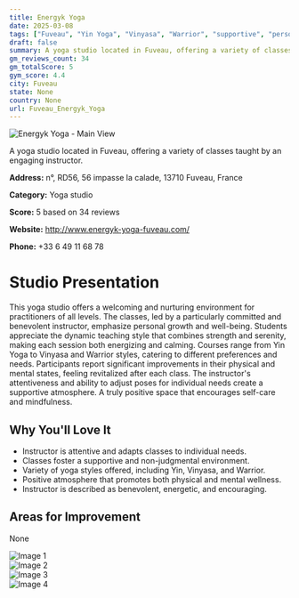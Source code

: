 ```yaml
---
title: Energyk Yoga
date: 2025-03-08
tags: ["Fuveau", "Yin Yoga", "Vinyasa", "Warrior", "supportive", "personalized", "Fuveau"]  
draft: false
summary: A yoga studio located in Fuveau, offering a variety of classes taught by an engaging instructor.
gm_reviews_count: 34
gm_totalScore: 5
gym_score: 4.4
city: Fuveau
state: None
country: None
url: Fuveau_Energyk_Yoga
---
```


<div className="aspect-[16/9] relative my-8">
  <img 
    src="https://lh5.googleusercontent.com/p/AF1QipN83XErrmftCrOBsfhW7XYIeNgstzonEegJyQ4N=w1920-h1080-k-no"
    alt="Energyk Yoga - Main View"
    className="object-cover absolute inset-0 w-full h-full rounded-lg"
  />
</div>

A yoga studio located in Fuveau, offering a variety of classes taught by an engaging instructor.

**Address:** n°, RD56, 56 impasse la calade, 13710 Fuveau, France

**Category:** Yoga studio

**Score:** 5 based on 34 reviews

**Website:** http://www.energyk-yoga-fuveau.com/

**Phone:** +33 6 49 11 68 78

# Studio Presentation

This yoga studio offers a welcoming and nurturing environment for practitioners of all levels. The classes, led by a particularly committed and benevolent instructor, emphasize personal growth and well-being. Students appreciate the dynamic teaching style that combines strength and serenity, making each session both energizing and calming. Courses range from Yin Yoga to Vinyasa and Warrior styles, catering to different preferences and needs. Participants report significant improvements in their physical and mental states, feeling revitalized after each class. The instructor's attentiveness and ability to adjust poses for individual needs create a supportive atmosphere. A truly positive space that encourages self-care and mindfulness.



## Why You'll Love It

- Instructor is attentive and adapts classes to individual needs.
- Classes foster a supportive and non-judgmental environment.
- Variety of yoga styles offered, including Yin, Vinyasa, and Warrior.
- Positive atmosphere that promotes both physical and mental wellness.
- Instructor is described as benevolent, energetic, and encouraging.

## Areas for Improvement

None

<div className="grid grid-cols-1 xl:grid-cols-2 gap-4 my-8">
<div className="aspect-[4/3] relative"><img src="https://lh5.googleusercontent.com/p/AF1QipPNeNsF4rXQaefs6weszIzpgoVnuqtmIrPPhjLR=w1920-h1080-k-no" alt="Image 1" className="object-cover absolute inset-0 w-full h-full rounded-lg" /></div>
<div className="aspect-[4/3] relative"><img src="https://lh5.googleusercontent.com/p/AF1QipNZZfoJUz3hLPu-5dwC5lr2VxEQGsANEjwH30b2=w1920-h1080-k-no" alt="Image 2" className="object-cover absolute inset-0 w-full h-full rounded-lg" /></div>
<div className="aspect-[4/3] relative"><img src="https://lh5.googleusercontent.com/p/AF1QipOm5QbI7823CnWrMwH-A6fF54QRmQLJvzfIZYEO=w1920-h1080-k-no" alt="Image 3" className="object-cover absolute inset-0 w-full h-full rounded-lg" /></div>
<div className="aspect-[4/3] relative"><img src="https://lh5.googleusercontent.com/p/AF1QipPnbCgUv5tUWyk8LU193pa4_4xsvNcisOnuDyUz=w1920-h1080-k-no" alt="Image 4" className="object-cover absolute inset-0 w-full h-full rounded-lg" /></div>
</div>